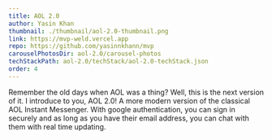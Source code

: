 ```yaml
---
title: AOL 2.0
author: Yasin Khan
thumbnail: ./thumbnail/aol-2.0-thumbnail.png
link: https://mvp-weld.vercel.app
repo: https://github.com/yasinnkhann/mvp
carouselPhotosDir: aol-2.0/carousel-photos
techStackPath: aol-2.0/techStack/aol-2.0-techStack.json
order: 4
---
```


Remember the old days when AOL was a thing? Well, this is the next version of it. I introduce to you, AOL 2.0! A more modern version of the classical AOL Instant Messenger. With google authentication, you can sign in securely and as long as you have their email address, you can chat with them with real time updating.

